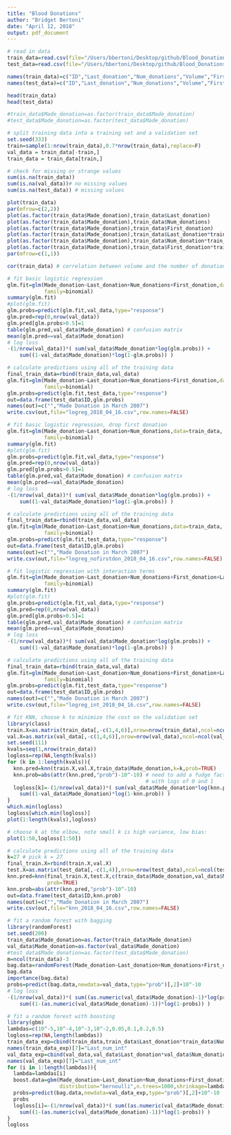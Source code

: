 ---
title: "Blood Donations"
author: "Bridget Bertoni"
date: "April 12, 2018"
output: pdf_document
---

```{r, fig.width=7.8, fig.height=7.8}
# read in data
train_data=read.csv(file="/Users/bbertoni/Desktop/github/Blood_Donations/training_data.csv",header=T)
test_data=read.csv(file="/Users/bbertoni/Desktop/github/Blood_Donations/test_data.csv",header=T)

names(train_data)=c("ID","Last_donation","Num_donations","Volume","First_donation","Made_donation")
names(test_data)=c("ID","Last_donation","Num_donations","Volume","First_donation")

head(train_data)
head(test_data)

#train_data$Made_donation=as.factor(train_data$Made_donation)
#test_data$Made_donation=as.factor(test_data$Made_donation)

# split training data into a training set and a validation set
set.seed(333)
train=sample(1:nrow(train_data),0.7*nrow(train_data),replace=F)
val_data = train_data[-train,]
train_data = train_data[train,]

# check for missing or strange values
sum(is.na(train_data))
sum(is.na(val_data))# no missing values
sum(is.na(test_data)) # missing values

plot(train_data)
par(mfrow=c(2,2))
plot(as.factor(train_data$Made_donation),train_data$Last_donation)
plot(as.factor(train_data$Made_donation),train_data$Num_donations)
plot(as.factor(train_data$Made_donation),train_data$First_donation)
plot(as.factor(train_data$Made_donation),train_data$Last_donation*train_data$Last_donation)
plot(as.factor(train_data$Made_donation),train_data$Num_donation*train_data$Num_donation)
plot(as.factor(train_data$Made_donation),train_data$First_donation*train_data$First_donation)
par(mfrow=c(1,1))

cor(train_data) # correlation between volume and the number of donations is 1

# fit basic logistic regression
glm.fit=glm(Made_donation~Last_donation+Num_donations+First_donation,data=train_data,
            family=binomial)
summary(glm.fit)
#plot(glm.fit)
glm.probs=predict(glm.fit,val_data,type="response")
glm.pred=rep(0,nrow(val_data))
glm.pred[glm.probs>0.5]=1
table(glm.pred,val_data$Made_donation) # confusion matrix
mean(glm.pred==val_data$Made_donation)
# log loss
-(1/nrow(val_data))*( sum(val_data$Made_donation*log(glm.probs)) + 
    sum((1-val_data$Made_donation)*log(1-glm.probs)) )

# calculate predictions using all of the training data
final_train_data=rbind(train_data,val_data)
glm.fit=glm(Made_donation~Last_donation+Num_donations+First_donation,data=train_data,
            family=binomial)
glm.probs=predict(glm.fit,test_data,type="response")
out=data.frame(test_data$ID,glm.probs)
names(out)=c("","Made Donation in March 2007")
write.csv(out,file="logreg_2018_04_16.csv",row.names=FALSE)

# fit basic logistic regression, drop first donation
glm.fit=glm(Made_donation~Last_donation+Num_donations,data=train_data,
            family=binomial)
summary(glm.fit)
#plot(glm.fit)
glm.probs=predict(glm.fit,val_data,type="response")
glm.pred=rep(0,nrow(val_data))
glm.pred[glm.probs>0.5]=1
table(glm.pred,val_data$Made_donation) # confusion matrix
mean(glm.pred==val_data$Made_donation)
# log loss
-(1/nrow(val_data))*( sum(val_data$Made_donation*log(glm.probs)) + 
    sum((1-val_data$Made_donation)*log(1-glm.probs)) )

# calculate predictions using all of the training data
final_train_data=rbind(train_data,val_data)
glm.fit=glm(Made_donation~Last_donation+Num_donations,data=train_data,
            family=binomial)
glm.probs=predict(glm.fit,test_data,type="response")
out=data.frame(test_data$ID,glm.probs)
names(out)=c("","Made Donation in March 2007")
write.csv(out,file="logreg_nofirstdon_2018_04_16.csv",row.names=FALSE)

# fit logistic regression with interaction terms
glm.fit=glm(Made_donation~Last_donation+Num_donations+First_donation+Last_donation:Num_donations,data=train_data,
            family=binomial)
summary(glm.fit)
#plot(glm.fit)
glm.probs=predict(glm.fit,val_data,type="response")
glm.pred=rep(0,nrow(val_data))
glm.pred[glm.probs>0.5]=1
table(glm.pred,val_data$Made_donation) # confusion matrix
mean(glm.pred==val_data$Made_donation)
# log loss
-(1/nrow(val_data))*( sum(val_data$Made_donation*log(glm.probs)) + 
    sum((1-val_data$Made_donation)*log(1-glm.probs)) )

# calculate predictions using all of the training data
final_train_data=rbind(train_data,val_data)
glm.fit=glm(Made_donation~Last_donation+Num_donations+First_donation+Last_donation:Num_donations,data=train_data,
            family=binomial)
glm.probs=predict(glm.fit,test_data,type="response")
out=data.frame(test_data$ID,glm.probs)
names(out)=c("","Made Donation in March 2007")
write.csv(out,file="logreg_int_2018_04_16.csv",row.names=FALSE)
```

```{r, fig.width=6.5, fig.height=4}
# fit KNN, choose k to minimize the cost on the validation set
library(class)
train.X=as.matrix(train_data[,-c(1,4,6)],nrow=nrow(train_data),ncol=ncol(train_data)-3)
val.X=as.matrix(val_data[,-c(1,4,6)],nrow=nrow(val_data),ncol=ncol(val_data)-3)
set.seed(111)
kvals=seq(1,nrow(train_data))
logloss=rep(NA,length(kvals))
for (k in 1:length(kvals)){
  knn.pred=knn(train.X,val.X,train_data$Made_donation,k=k,prob=TRUE)
  knn.prob=abs(attr(knn.pred,"prob")-10^-10) # need to add a fudge factor to deal
                                             # with logs of 0 and 1
  logloss[k]=-(1/nrow(val_data))*( sum(val_data$Made_donation*log(knn.prob)) + 
    sum((1-val_data$Made_donation)*log(1-knn.prob)) )
}
which.min(logloss)
logloss[which.min(logloss)]
plot(1:length(kvals),logloss)

# choose k at the elbow, note small k is high variance, low bias:
plot(1:50,logloss[1:50]) 

# calculate predictions using all of the training data
k=27 # pick k = 27
final_train.X=rbind(train.X,val.X)
test.X=as.matrix(test_data[,-c(1,4)],nrow=nrow(test_data),ncol=ncol(test_data)-2)
knn.pred=knn(final_train.X,test.X,c(train_data$Made_donation,val_data$Made_donation),k=k,
             prob=TRUE)
knn.prob=abs(attr(knn.pred,"prob")-10^-10)
out=data.frame(test_data$ID,knn.prob)
names(out)=c("","Made Donation in March 2007")
write.csv(out,file="knn_2018_04_16.csv",row.names=FALSE)

# fit a random forest with bagging
library(randomForest)
set.seed(200)
train_data$Made_donation=as.factor(train_data$Made_donation)
val_data$Made_donation=as.factor(val_data$Made_donation)
#test_data$Made_donation=as.factor(test_data$Made_donation)
m=ncol(train_data)-3
bag.data=randomForest(Made_donation~Last_donation+Num_donations+First_donation+Last_donation:Num_donations,data=train_data[,-c(1,4)],mtry=m,importance=TRUE)
bag.data
importance(bag.data)
probs=predict(bag.data,newdata=val_data,type="prob")[,2]+10^-10
# log loss
-(1/nrow(val_data))*( sum((as.numeric(val_data$Made_donation)-1)*log(probs)) + 
    sum((1-(as.numeric(val_data$Made_donation)-1))*log(1-probs)) )

# fit a random forest with boosting
library(gbm)
lambdas=c(10^-5,10^-4,10^-3,10^-2,0.05,0.1,0.2,0.5)
logloss=rep(NA,length(lambdas))
train_data_exp=cbind(train_data,train_data$Last_donation*train_data$Num_donations)
names(train_data_exp)[7]="Last_num_int"
val_data_exp=cbind(val_data,val_data$Last_donation*val_data$Num_donations)
names(val_data_exp)[7]="Last_num_int"
for (i in 1:length(lambdas)){
  lambda=lambdas[i]
  boost.data=gbm(Made_donation~Last_donation+Num_donations+First_donation+Last_num_int,data=train_data_exp,
                 distribution="bernoulli",n.trees=1000,shrinkage=lambda,interaction.depth=2)
  probs=predict(bag.data,newdata=val_data_exp,type="prob")[,2]+10^-10
  probs
  logloss[i]=-(1/nrow(val_data))*( sum((as.numeric(val_data$Made_donation)-1)*log(probs)) + 
    sum((1-(as.numeric(val_data$Made_donation)-1))*log(1-probs)) )
}
logloss
```

